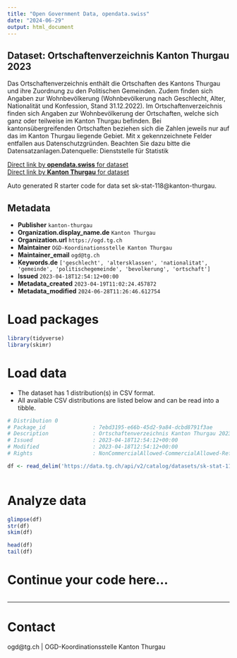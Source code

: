 ```yaml
---
title: "Open Government Data, opendata.swiss"
date: "2024-06-29"
output: html_document
---
```


## Dataset: Ortschaftenverzeichnis Kanton Thurgau 2023

Das Ortschaftenverzeichnis enthält die Ortschaften des Kantons Thurgau und ihre Zuordnung zu den Politischen Gemeinden. Zudem finden sich Angaben zur Wohnbevölkerung (Wohnbevölkerung nach Geschlecht, Alter, Nationalität und Konfession, Stand 31.12.2022).
Im Ortschaftenverzeichnis finden sich Angaben zur Wohnbevölkerung der Ortschaften, welche sich ganz oder teilweise im Kanton Thurgau befinden. Bei kantonsübergreifenden Ortschaften beziehen sich die Zahlen jeweils nur auf das im Kanton Thurgau liegende Gebiet.
Mit x gekennzeichnete Felder entfallen aus Datenschutzgründen. Beachten Sie dazu bitte die Datensatzanlagen.Datenquelle: Dienststelle für Statistik

[Direct link by **opendata.swiss** for dataset](https://opendata.swiss/de/dataset/ortschaftenverzeichnis-kanton-thurgau-2023)<br>
[Direct link by **Kanton Thurgau** for dataset](https://data.tg.ch/explore/dataset/sk-stat-118/)

Auto generated R starter code for data set sk-stat-118@kanton-thurgau.

## Metadata

- **Publisher** `kanton-thurgau`
- **Organization.display_name.de** `Kanton Thurgau`
- **Organization.url** `https://ogd.tg.ch`
- **Maintainer** `OGD-Koordinationsstelle Kanton Thurgau`
- **Maintainer_email** `ogd@tg.ch`
- **Keywords.de** `['geschlecht', 'altersklassen', 'nationalitat', 'gemeinde', 'politischegemeinde', 'bevolkerung', 'ortschaft']`
- **Issued** `2023-04-18T12:54:12+00:00`
- **Metadata_created** `2023-04-19T11:02:24.457872`
- **Metadata_modified** `2024-06-28T11:26:46.612754`


# Load packages

```r

library(tidyverse)
library(skimr)

```

# Load data

-   The dataset has 1 distribution(s) in CSV format.
-   All available CSV distributions are listed below and can be read into a tibble.

```r

# Distribution 0
# Package_id               : 7ebd3195-e66b-45d2-9a84-dcbd8791f3ae
# Description              : Ortschaftenverzeichnis Kanton Thurgau 2023 (csv)
# Issued                   : 2023-04-18T12:54:12+00:00
# Modified                 : 2023-04-18T12:54:12+00:00
# Rights                   : NonCommercialAllowed-CommercialAllowed-ReferenceRequired

df <- read_delim('https://data.tg.ch/api/v2/catalog/datasets/sk-stat-118/exports/csv')



```

# Analyze data

```r

glimpse(df)
str(df)
skim(df)

head(df)
tail(df)

```

# Continue your code here...

```r

```

------------------------------------------------------------------------

# Contact

ogd@tg.ch | OGD-Koordinationsstelle Kanton Thurgau
